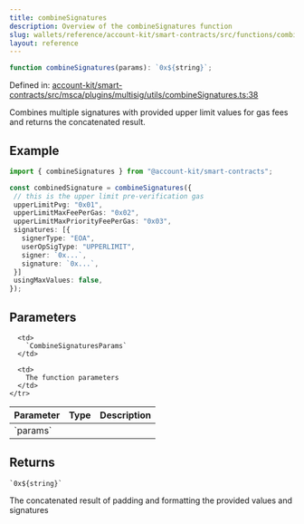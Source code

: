 ```yaml
---
title: combineSignatures
description: Overview of the combineSignatures function
slug: wallets/reference/account-kit/smart-contracts/src/functions/combineSignatures
layout: reference
---
```


```ts
function combineSignatures(params): `0x${string}`;
```

Defined in: [account-kit/smart-contracts/src/msca/plugins/multisig/utils/combineSignatures.ts:38](https://github.com/alchemyplatform/aa-sdk/blob/5b9429f0f16dcd4ff822527b8de589e19e88faa7/account-kit/smart-contracts/src/msca/plugins/multisig/utils/combineSignatures.ts#L38)

Combines multiple signatures with provided upper limit values for gas fees and returns the concatenated result.

## Example

```ts
import { combineSignatures } from "@account-kit/smart-contracts";

const combinedSignature = combineSignatures({
 // this is the upper limit pre-verification gas
 upperLimitPvg: "0x01",
 upperLimitMaxFeePerGas: "0x02",
 upperLimitMaxPriorityFeePerGas: "0x03",
 signatures: [{
   signerType: "EOA",
   userOpSigType: "UPPERLIMIT",
   signer: `0x...`,
   signature: `0x...`,
 }]
 usingMaxValues: false,
});
```

## Parameters

<table>
  <thead>
    <tr>
      <th align="left">Parameter</th>
      <th align="left">Type</th>
      <th align="left">Description</th>
    </tr>
  </thead>

  <tbody>
    <tr>
      <td>
        `params`
      </td>

      <td>
        `CombineSignaturesParams`
      </td>

      <td>
        The function parameters
      </td>
    </tr>

  </tbody>
</table>

## Returns

`` `0x${string}` ``

The concatenated result of padding and formatting the provided values and signatures
